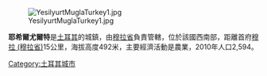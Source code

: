 [[Image:YesilyurtMuglaTurkey1.jpg|right]]

'''耶希爾尤爾特'''是[[土耳其|土耳其]]的城鎮，由[[穆拉省|穆拉省]]負責管轄，位於該國西南部，距離首府[[穆拉|穆拉 (穆拉省)]]15公里，海拔高度492米，主要經濟活動是農業，2010年人口2,594。

{{Turkey-geo-stub}}
[[Category:土耳其城市|Category:土耳其城市]]